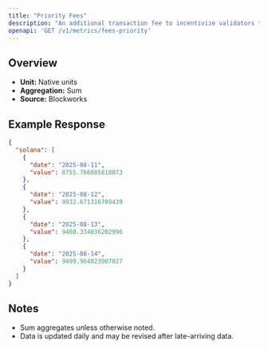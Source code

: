 ```yaml
---
title: "Priority Fees"
description: "An additional transaction fee to incentivize validators to prioritize and execute transactions."
openapi: 'GET /v1/metrics/fees-priority'
---
```


## Overview

- **Unit:** Native units
- **Aggregation:** Sum
- **Source:** Blockworks

## Example Response

```json
{
  "solana": [
    {
      "date": "2025-08-11",
      "value": 8755.766085818073
    },
    {
      "date": "2025-08-12",
      "value": 9932.671316709439
    },
    {
      "date": "2025-08-13",
      "value": 9408.334036202996
    },
    {
      "date": "2025-08-14",
      "value": 9499.904823907027
    }
  ]
}
```

## Notes
- Sum aggregates unless otherwise noted.
- Data is updated daily and may be revised after late-arriving data.
